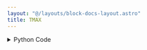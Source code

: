 ```yaml
---
layout: "@/layouts/block-docs-layout.astro"
title: TMAX
---
```



<PythonDocsDisplay docstring={docstring} />
<AppDisplay app={app} />

<details>
<summary>Python Code</summary>
```python
from flojoy import OrderedPair, flojoy, Matrix, Scalar
import numpy as np
from collections import namedtuple
from typing import Literal

import scipy.stats


@flojoy
def TMAX(
    default: OrderedPair | Matrix,
    upperlimit: float = 0.1,
    axis: int = 0,
    inclusive: bool = True,
    nan_policy: str = "propagate",
) -> OrderedPair | Matrix | Scalar:
    """The TMAX node is based on a numpy or scipy function.

    The description of that function is as follows:

        Compute the trimmed maximum.

        This function computes the maximum value of an array along a given axis, while ignoring values larger than a specified upper limit.

    Parameters
    ----------
    a : array_like
        Array of values.
    upperlimit : None or float, optional
        Values in the input array greater than the given limit will be ignored.
        When upperlimit is None, then all values are used.
        The default value is None.
    axis : int or None, optional
        Axis along which to operate.
        Default is 0.
        If None, compute over the whole array 'a'.
    inclusive : {True, False}, optional
        This flag determines whether values exactly equal to the upper limit are included.
        The default value is True.
    nan_policy : {'propagate', 'raise', 'omit'}, optional
        Defines how to handle when input contains nan.
        The following options are available (default is 'propagate'):
        'propagate' : returns nan
        'raise' : raises an error
        'omit' : performs the calculations ignoring nan values

    Returns
    -------
    DataContainer
        type 'ordered pair', 'scalar', or 'matrix'
    """

    result = scipy.stats.tmax(
        a=default.y,
        upperlimit=upperlimit,
        axis=axis,
        inclusive=inclusive,
        nan_policy=nan_policy,
    )

    if isinstance(result, np.ndarray):
        result = OrderedPair(x=default.x, y=result)
    else:
        assert isinstance(
            result, np.number | float | int
        ), f"Expected np.number, float or int for result, got {type(result)}"
        result = Scalar(c=float(result))

    return result

```
[Find this Flojoy Block on GitHub](https://github.com/flojoy-ai/blocks/blob/main/blocks/SCIPY/STATS/TMAX/TMAX.py)
</details>


## Example
